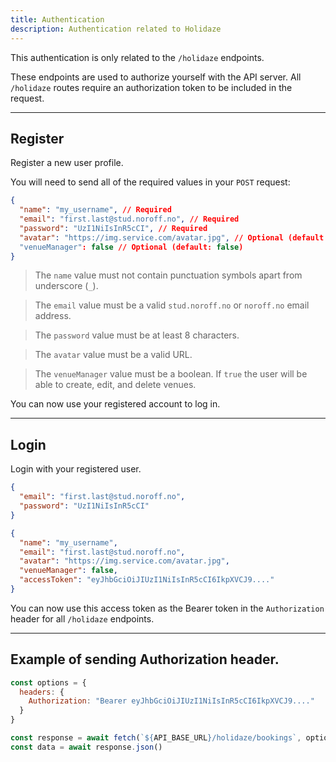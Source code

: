 ```yaml
---
title: Authentication
description: Authentication related to Holidaze
---
```


<Callout variant="info">This authentication is only related to the `/holidaze` endpoints.</Callout>

These endpoints are used to authorize yourself with the API server. All `/holidaze` routes require an authorization token to be included in the request.

<Hr />

## Register

<EndpointDetails method="POST" path="/holidaze/auth/register" />

Register a new user profile.

You will need to send all of the required values in your `POST` request:

```json title="Request"
{
  "name": "my_username", // Required
  "email": "first.last@stud.noroff.no", // Required
  "password": "UzI1NiIsInR5cCI", // Required
  "avatar": "https://img.service.com/avatar.jpg", // Optional (default: null)
  "venueManager": false // Optional (default: false)
}
```

> The `name` value must not contain punctuation symbols apart from underscore (`_`).

> The `email` value must be a valid `stud.noroff.no` or `noroff.no` email address.

> The `password` value must be at least 8 characters.

> The `avatar` value must be a valid URL.

> The `venueManager` value must be a boolean. If `true` the user will be able to create, edit, and delete venues.

You can now use your registered account to log in.

<Hr />

## Login

<EndpointDetails method="POST" path="/holidaze/auth/login" />

Login with your registered user.

```json title="Request"
{
  "email": "first.last@stud.noroff.no",
  "password": "UzI1NiIsInR5cCI"
}
```

```json title="Response"
{
  "name": "my_username",
  "email": "first.last@stud.noroff.no",
  "avatar": "https://img.service.com/avatar.jpg",
  "venueManager": false,
  "accessToken": "eyJhbGciOiJIUzI1NiIsInR5cCI6IkpXVCJ9...."
}
```

You can now use this access token as the Bearer token in the `Authorization` header for all `/holidaze` endpoints.

<Hr />

## Example of sending Authorization header.

```js title="Example"
const options = {
  headers: {
    Authorization: "Bearer eyJhbGciOiJIUzI1NiIsInR5cCI6IkpXVCJ9...."
  }
}

const response = await fetch(`${API_BASE_URL}/holidaze/bookings`, options)
const data = await response.json()
```
